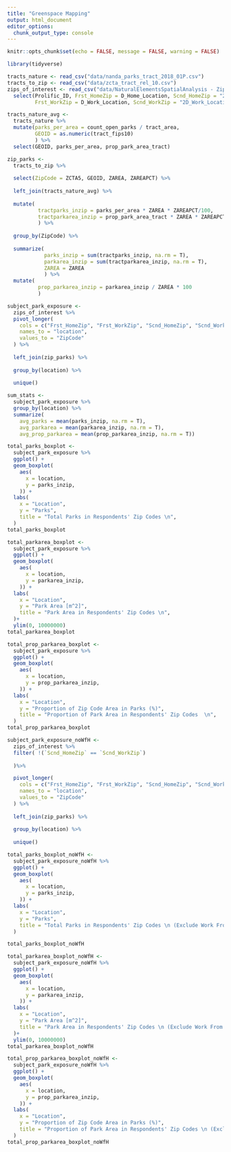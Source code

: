 ```yaml
---
title: "Greenspace Mapping"
output: html_document
editor_options: 
  chunk_output_type: console
---
```

```r
knitr::opts_chunk$set(echo = FALSE, message = FALSE, warning = FALSE)
```

```r
library(tidyverse)
```

```r
tracts_nature <- read_csv("data/nanda_parks_tract_2018_01P.csv")
tracts_to_zip <- read_csv("data/zcta_tract_rel_10.csv")
zips_of_interest <- read_csv("data/NaturalElementsSpatialAnalysis - ZipCodes.csv") %>%
  select(Prolific_ID, Frst_HomeZip = D_Home_Location, Scnd_HomeZip = "2D_Home_Location", 
         Frst_WorkZip = D_Work_Location, Scnd_WorkZip = "2D_Work_Location")
```

```r
tracts_nature_avg <-  
  tracts_nature %>%
  mutate(parks_per_area = count_open_parks / tract_area,
         GEOID = as.numeric(tract_fips10)
         ) %>%
  select(GEOID, parks_per_area, prop_park_area_tract)
```

```r
zip_parks <-
  tracts_to_zip %>%
  
  select(ZipCode = ZCTA5, GEOID, ZAREA, ZAREAPCT) %>%
  
  left_join(tracts_nature_avg) %>%
  
  mutate( 
          tractparks_inzip = parks_per_area * ZAREA * ZAREAPCT/100,
          tractparkarea_inzip = prop_park_area_tract * ZAREA * ZAREAPCT/100
          ) %>%
  
  group_by(ZipCode) %>%
  
  summarize(
            parks_inzip = sum(tractparks_inzip, na.rm = T),
            parkarea_inzip = sum(tractparkarea_inzip, na.rm = T),
            ZAREA = ZAREA
            ) %>%
  mutate(
          prop_parkarea_inzip = parkarea_inzip / ZAREA * 100
          )
```

```r
subject_park_exposure <- 
  zips_of_interest %>%
  pivot_longer(
    cols = c("Frst_HomeZip", "Frst_WorkZip", "Scnd_HomeZip", "Scnd_WorkZip"),
    names_to = "location",
    values_to = "ZipCode"
  ) %>%
  
  left_join(zip_parks) %>% 
  
  group_by(location) %>%
  
  unique()
```


```r
sum_stats <-
  subject_park_exposure %>%
  group_by(location) %>%
  summarize(
    avg_parks = mean(parks_inzip, na.rm = T),
    avg_parkarea = mean(parkarea_inzip, na.rm = T),
    avg_prop_parkarea = mean(prop_parkarea_inzip, na.rm = T))
```

```r
total_parks_boxplot <-
  subject_park_exposure %>%
  ggplot() +
  geom_boxplot(
    aes(
      x = location,
      y = parks_inzip,
    )) +
  labs(
    x = "Location",
    y = "Parks",
    title = "Total Parks in Respondents' Zip Codes \n",
  )
total_parks_boxplot
```

```r
total_parkarea_boxplot <-
  subject_park_exposure %>% 
  ggplot() +
  geom_boxplot(
    aes(
      x = location,
      y = parkarea_inzip,
    )) +
  labs(
    x = "Location",
    y = "Park Area [m^2]",
    title = "Park Area in Respondents' Zip Codes \n",
  )+
  ylim(0, 10000000)
total_parkarea_boxplot
```

```r
total_prop_parkarea_boxplot <-
  subject_park_exposure %>% 
  ggplot() +
  geom_boxplot(
    aes(
      x = location,
      y = prop_parkarea_inzip,
    )) +
  labs(
    x = "Location",
    y = "Proportion of Zip Code Area in Parks (%)",
    title = "Proportion of Park Area in Respondents' Zip Codes  \n",
  )
total_prop_parkarea_boxplot
```

```r
subject_park_exposure_noWfH <- 
  zips_of_interest %>%
  filter( !(`Scnd_HomeZip` == `Scnd_WorkZip`)
    
  )%>%

  pivot_longer(
    cols = c("Frst_HomeZip", "Frst_WorkZip", "Scnd_HomeZip", "Scnd_WorkZip"),
    names_to = "location",
    values_to = "ZipCode"
  ) %>%
  
  left_join(zip_parks) %>% 
  
  group_by(location) %>%
  
  unique()


```


```r
total_parks_boxplot_noWfH <-
  subject_park_exposure_noWfH %>%
  ggplot() +
  geom_boxplot(
    aes(
      x = location,
      y = parks_inzip,
    )) +
  labs(
    x = "Location",
    y = "Parks",
    title = "Total Parks in Respondents' Zip Codes \n (Exclude Work From Home on Second Survey)",
  )

total_parks_boxplot_noWfH
```

```r
total_parkarea_boxplot_noWfH <-
  subject_park_exposure_noWfH %>% 
  ggplot() +
  geom_boxplot(
    aes(
      x = location,
      y = parkarea_inzip,
    )) +
  labs(
    x = "Location",
    y = "Park Area [m^2]",
    title = "Park Area in Respondents' Zip Codes \n (Exclude Work From Home on Second Survey)",
  )+
  ylim(0, 10000000)
total_parkarea_boxplot_noWfH
```

```r
total_prop_parkarea_boxplot_noWfH <-
  subject_park_exposure_noWfH %>% 
  ggplot() +
  geom_boxplot(
    aes(
      x = location,
      y = prop_parkarea_inzip,
    )) +
  labs(
    x = "Location",
    y = "Proportion of Zip Code Area in Parks (%)",
    title = "Proportion of Park Area in Respondents' Zip Codes \n (Exclude Work From Home on Second Survey)",
  )
total_prop_parkarea_boxplot_noWfH
```


